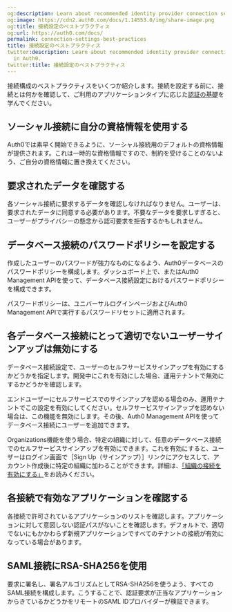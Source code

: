 ```yaml
---
og:description: Learn about recommended identity provider connection settings in Auth0.
og:image: https://cdn2.auth0.com/docs/1.14553.0/img/share-image.png
og:title: 接続設定のベストプラクティス
og:url: https://auth0.com/docs/
permalink: connection-settings-best-practices
title: 接続設定のベストプラクティス
twitter:description: Learn about recommended identity provider connection settings
  in Auth0.
twitter:title: 接続設定のベストプラクティス
---
```


接続構成のベストプラクティスをいくつか紹介します。接続を設定する前に、接続とは何かを確認して、ご利用のアプリケーションタイプに応じた[認証の基礎](/login/authentication)を学んでください。

## ソーシャル接続に自分の資格情報を使用する

Auth0では素早く開始できるように、ソーシャル接続用のデフォルトの資格情報が提供されます。これは一時的な資格情報ですので、制約を受けることのないよう、ご自分の資格情報に置き換えてください。

## 要求されたデータを確認する

各ソーシャル接続に要求するデータを確認しなければなりません。ユーザーは、要求されたデータに同意する必要があります。不要なデータを要求しすぎると、ユーザーがプライバシーの懸念から認可要求を拒否するかもしれません。

## データベース接続のパスワードポリシーを設定する

作成したユーザーのパスワードが強力なものになるよう、Auth0データベースのパスワードポリシーを構成します。ダッシュボード上で、またはAuth0 Management APIを使って、データベース接続設定におけるパスワードポリシーを構成できます。

パスワードポリシーは、ユニバーサルログインページおよびAuth0 Management APIで実行するパスワードリセットに適用されます。

## 各データベース接続にとって適切でないユーザーサインアップは無効にする

データベース接続設定で、ユーザーのセルフサービスサインアップを有効にするかどうかを指定します。開発中にこれを有効にした場合、運用テナントで無効にするかどうかを確認します。

エンドユーザーにセルフサービスでのサインアップを認める場合のみ、運用テナントでこの設定を有効にしてください。セルフサービスサインアップを認めない場合は、この機能を無効にします。その後、Auth0 Management APIを使ってデータベース接続にユーザーを追加できます。

Organizations機能を使う場合、特定の組織に対して、任意のデータベース接続でのセルフサービスサインアップを有効にできます。これを有効にすると、ユーザーはログイン画面で［Sign Up（サインアップ）］リンクにアクセスして、アカウント作成後に特定の組織に加わることができます。詳細は、[「組織の接続を有効にする」](/organizations/enable-connections)をお読みください。

## 各接続で有効なアプリケーションを確認する

各接続で許可されているアプリケーションのリストを確認します。アプリケーションに対して意図しない認証パスがないことを確認します。デフォルトで、適切でないにもかかわらず新規アプリケーションですべてのテナントの接続が有効になっている場合があります。

## SAML接続にRSA-SHA256を使用

要求に署名し、署名アルゴリズムとしてRSA-SHA256を使うよう、すべてのSAML接続を構成します。こうすることで、認証要求が正当なアプリケーションからきているかどうかをリモートのSAML IDプロバイダーが検証できます。